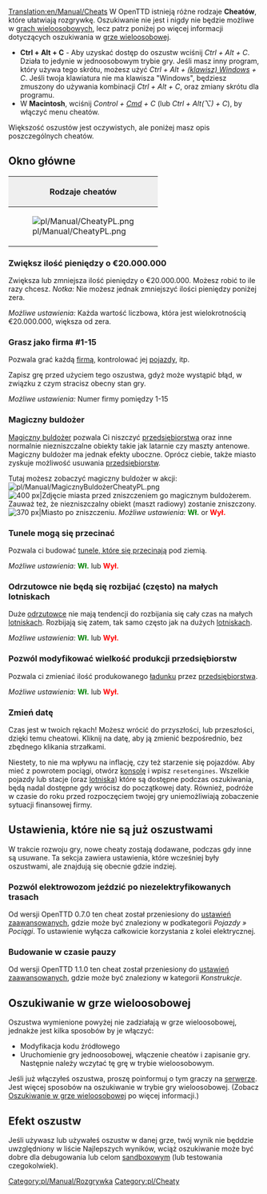 [[Translation:en/Manual/Cheats]]
{{pl/Manual/Spis treści}}
{{pl/Uwaga| Używając cheatów (oszustw) zdradzasz współzawodników. Należy wziąć pod uwagę, że te oszustwa zostaną zapamiętane (Użycie cheata zostaje zapisane wraz ze stanem gry).}}
W OpenTTD istnieją różne rodzaje '''Cheatów''', które ułatwiają rozgrywkę. Oszukiwanie nie jest i nigdy nie będzie możliwe w [[pl/Manual/Gra wieloosobowa|grach wieloosobowych]], lecz patrz poniżej po więcej informacji dotyczących oszukiwania w [[pl/Manual/Gra wieloosobowa|grze wieloosobowej]]. 

*'''Ctrl + Alt + C''' - Aby uzyskać dostęp do oszustw wciśnij ''Ctrl + Alt + C''. Działa to jedynie w jednoosobowym trybie gry. Jeśli masz inny program, który używa tego skrótu, możesz użyć ''Ctrl + Alt + [https://www.wikipedia.org/wiki/pl:Windows (klawisz) Windows] + C''. Jeśli twoja klawiatura nie ma klawisza "Windows", będziesz zmuszony do używania kombinacji ''Ctrl + Alt + C'', oraz zmiany skrótu dla programu.
*W '''Macintosh''', wciśnij ''Control + [https://www.wikipedia.org/wiki/pl:Command Cmd] + C'' (lub ''Ctrl + Alt(⌥) + C''), by włączyć menu cheatów.

Większość oszustów jest oczywistych, ale poniżej masz opis poszczególnych cheatów.

==Okno główne==
{|border="2" cellspacing="4" cellpadding="3" rules="all" style="margin:1em 1em 1em 0; border:solid 1px #AAAAAA;"
!colspan="4" style="background:#efefef;"| Rodzaje cheatów
|-
| rowspan="10"|[[File:pl/Manual/CheatyPL.png|frame|center]]
| style="background:#efefef;"|'''Rodzaj'''
|-
| [[pl/Manual/Cheaty#zwieksz-ilosc-pieniedzy-o-eur20-0-0|1. Dodawanie/odejmowanie pieniędzy]]
|-
| [[pl/Manual/Cheaty#grasz-jako-firma-1-15|2. Zmiana firmy]]
|-
| [[pl/Manual/Cheaty#magiczny-buldozer|3. Magiczny buldożer]]
|-
| [[pl/Manual/Cheaty#tunele-moga-sie-przecinac|4. Przecinanie się tuneli]]
|-
| [[pl/Manual/Cheaty#odrzutowce-nie-beda-sie-rozbijac-czesto-na-malych-lotniskach|5. Brak wypadków odrzutowców]]
|-
| [[pl/Manual/Cheaty#pozwol-modyfikowac-wielkosc-produkcji-przedsiebiorstw|6. Modyfikacja produkcji przedsiębiorstw]]
|-
| [[pl/Manual/Cheaty#zmien-date|7. Zmiana daty]]
|}

===Zwiększ ilość pieniędzy o €20.000.000===
Zwiększa lub zmniejsza ilość pieniędzy o €20.000.000. Możesz robić to ile razy chcesz. ''Notka:'' Nie możesz jednak zmniejszyć ilości pieniędzy poniżej zera.

''Możliwe ustawienia:'' Każda wartość liczbowa, która jest wielokrotnością €20.000.000, większa od zera.

===Grasz jako firma #1-15===
Pozwala grać każdą [[pl/Manual/Firma transportowa|firmą]], kontrolować jej [[pl/Manual/Pojazdy|pojazdy]], itp.

Zapisz grę przed użyciem tego oszustwa, gdyż może wystąpić błąd, w związku z czym stracisz obecny stan gry.

''Możliwe ustawienia:'' Numer firmy pomiędzy 1-15

===Magiczny buldożer===
[[pl/Archive/Manual/Magiczny Buldożer|Magiczny buldożer]] pozwala Ci niszczyć [[pl/Manual/Przedsiębiorstwa|przedsiębiorstwa]] oraz inne normalnie niezniszczalne obiekty takie jak latarnie czy maszty antenowe. Magiczny buldożer ma jednak efekty uboczne. Oprócz ciebie, także miasto zyskuje możliwość usuwania [[pl/Manual/Przedsiębiorstwa|przedsiębiorstw]]. 

Tutaj możesz zobaczyć magiczny buldożer w akcji: [[File:pl/Manual/MagicznyBuldożerCheatyPL.png]]
[[File:en/Manual/Town Before.png|thumb|left|400 px|Zdjęcie miasta przed zniszczeniem go magicznym buldożerem. Zauważ też, że niezniszczalny obiekt (maszt radiowy) zostanie zniszczony.]]
[[File:en/Manual/Town After.png|thumb|center|370 px|Miasto po zniszczeniu.]]
{{en/-}}
''Możliwe ustawienia:'' <span style="color:green">'''Wł.'''</span> or <span style="color:red">'''Wył.'''</span>

===Tunele mogą się przecinać===
Pozwala ci budować [[pl/Przecinające się tunele|tunele, które się przecinają]] pod ziemią.

''Możliwe ustawienia:'' <span style="color:green">'''Wł.'''</span> lub <span style="color:red">'''Wył.'''</span>

===Odrzutowce nie będą się rozbijać (często) na małych lotniskach===
Duże [[pl/Manual/Samoloty|odrzutowce]] nie mają tendencji do rozbijania się cały czas na małych [[pl/Lotniska|lotniskach]]. Rozbijają się zatem, tak samo często jak na dużych [[pl/Lotniska|lotniskach]].

''Możliwe ustawienia:'' <span style="color:green">'''Wł.'''</span> lub <span style="color:red">'''Wył.'''</span>

===Pozwól modyfikować wielkość produkcji przedsiębiorstw===
Pozwala ci zmieniać ilość produkowanego [[pl/Manual/Ładunek|ładunku]] przez [[pl/Manual/Przedsiębiorstwa|przedsiębiorstwa]].

''Możliwe ustawienia:'' <span style="color:green">'''Wł.'''</span> lub <span style="color:red">'''Wył.'''</span>

===Zmień datę===
Czas jest w twoich rękach! Możesz wrócić do przyszłości, lub przeszłości, dzięki temu cheatowi. Kliknij na datę, aby ją zmienić bezpośrednio, bez zbędnego klikania strzałkami.

Niestety, to nie ma wpływu na inflację, czy też starzenie się pojazdów. Aby mieć z powrotem pociągi, otwórz [[pl/Manual/Konsola|konsolę]] i wpisz <code>resetengines</code>. Wszelkie pojazdy lub stacje (oraz [[pl/Lotniska|lotniska]]) które są dostępne podczas oszukiwania, będą nadal dostępne gdy wrócisz do początkowej daty. Również, podróże w czasie do roku przed rozpoczęciem twojej gry uniemożliwiają zobaczenie sytuacji finansowej firmy.

==Ustawienia, które nie są już oszustwami==
W trakcie rozwoju gry, nowe cheaty zostają dodawane, podczas gdy inne są usuwane. Ta sekcja zawiera ustawienia, które wcześniej były oszustwami, ale znajdują się obecnie gdzie indziej.

===Pozwól elektrowozom jeździć po niezelektryfikowanych trasach===
Od wersji OpenTTD 0.7.0 ten cheat został przeniesiony do [[pl/Archive/Manual/Settings/Zaawansowane ustawienia|ustawień zaawansowanych]], gdzie może być znaleziony w podkategorii ''Pojazdy &raquo; Pociągi''. To ustawienie wyłącza całkowicie korzystania z kolei elektrycznej.

===Budowanie w czasie pauzy===
Od wersji OpenTTD 1.1.0 ten cheat został przeniesiony do [[pl/Archive/Manual/Settings/Zaawansowane ustawienia|ustawień zaawansowanych]], gdzie może być znaleziony w kategorii ''Konstrukcje''.

==Oszukiwanie w grze wieloosobowej==
Oszustwa wymienione powyżej nie zadziałają w grze wieloosobowej, jednakże jest kilka sposobów by je włączyć:
* Modyfikacja kodu źródłowego
* Uruchomienie gry jednoosobowej, włączenie cheatów i zapisanie gry. Następnie należy wczytać tę grę w trybie wieloosobowym.
Jeśli już włączyłeś oszustwa, proszę poinformuj o tym graczy na [[pl/Manual/Serwer|serwerze]]. Jest więcej sposobów na oszukiwanie w trybie gry wieloosobowej.
(Zobacz [[pl/Oszukiwanie w grze wieloosobowej|Oszukiwanie w grze wieloosobowej]] po więcej informacji.)

==Efekt oszustw==
Jeśli używasz lub używałeś oszustw w danej grze, twój wynik nie będdzie uwzględniony w liście Najlepszych wyników, wciąż oszukiwanie może być dobre dla debugowania lub celom [http://pl.wikipedia.org/wiki/Sandbox sandboxowym] (lub testowania czegokolwiek).

[[Category:pl/Manual/Rozgrywka]]
[[Category:pl/Cheaty]]